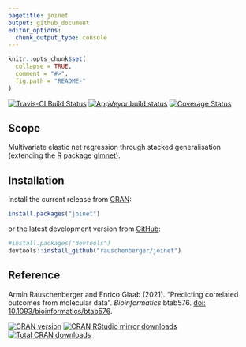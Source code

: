 ```yaml
---
pagetitle: joinet
output: github_document
editor_options: 
  chunk_output_type: console
---
```


<!-- Modify xxx.Rmd, not xxx.md! -->

```r
knitr::opts_chunk$set(
  collapse = TRUE,
  comment = "#>",
  fig.path = "README-"
)
```

[![Travis-CI Build Status](https://travis-ci.org/rauschenberger/joinet.svg)](https://travis-ci.org/rauschenberger/joinet)
[![AppVeyor build status](https://ci.appveyor.com/api/projects/status/github/rauschenberger/joinet?svg=true)](https://ci.appveyor.com/project/rauschenberger/joinet)
[![Coverage Status](https://codecov.io/github/rauschenberger/joinet/coverage.svg?branch=master)](https://codecov.io/github/rauschenberger/joinet)

## Scope

Multivariate elastic net regression through stacked generalisation (extending the [R](https://cran.r-project.org) package [glmnet](https://CRAN.R-project.org/package=glmnet)).

## Installation

Install the current release from [CRAN](https://CRAN.R-project.org/package=joinet):

```r
install.packages("joinet")
```

or the latest development version from [GitHub](https://github.com/rauschenberger/joinet):

```r
#install.packages("devtools")
devtools::install_github("rauschenberger/joinet")
```

## Reference

Armin Rauschenberger and Enrico Glaab (2021). "Predicting correlated outcomes from molecular data". *Bioinformatics* btab576. [doi: 10.1093/bioinformatics/btab576](https://doi.org/10.1093/bioinformatics/btab576).

[![CRAN version](https://www.r-pkg.org/badges/version/joinet)](https://CRAN.R-project.org/package=joinet)
[![CRAN RStudio mirror downloads](https://cranlogs.r-pkg.org/badges/joinet)](https://CRAN.R-project.org/package=joinet)
[![Total CRAN downloads](https://cranlogs.r-pkg.org/badges/grand-total/joinet)](https://CRAN.R-project.org/package=joinet)
